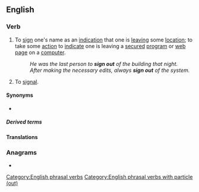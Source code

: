 {{also|sign-out|signout}}
==English==

===Verb===
{{en-verb|*}}

# To [[sign]] one's name as an [[indication]] that one is [[leaving]] some [[location]]; to take some [[action]] to [[indicate]] one is leaving a [[secured]] [[program]] or [[web page]] on a [[computer]].
#: ''He was the last person to '''sign out''' of the building that night.''
#: ''After making the necessary edits, always '''sign out''' of the system.''
# To [[signal]].

====Synonyms====
*{{l|en|log out}}

=====Derived terms=====
{{der2|en
|sign-out
|signout
}}

====Translations====
{{trans-see|log out}}

===Anagrams===
* {{anagrams|en|a=ginostu|Guintos|ousting|outings|outsing|sing out|tousing}}

[[Category:English phrasal verbs]]
[[Category:English phrasal verbs with particle (out)]]